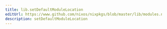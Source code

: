 ```yaml
---
title: lib.setDefaultModuleLocation
editUrl: https://www.github.com/nixos/nixpkgs/blob/master/lib/modules.nix#L447C30
description: setDefaultModuleLocation
---
```




<LinkCard
    title="Contribute Now!"
    description="API Documentation is done in our source code"
    href="https://www.github.com/nixos/nixpkgs/blob/master/lib/modules.nix#L447C30"
/>

